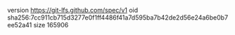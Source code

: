 version https://git-lfs.github.com/spec/v1
oid sha256:7cc911cb715d3277e0f1ff4486f41a7d595ba7b42de2d56e24a6be0b7ee52a41
size 165906
